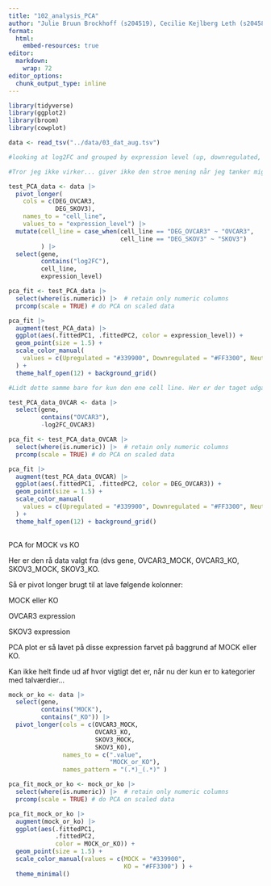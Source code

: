 ```yaml
---
title: "102_analysis_PCA"
author: "Julie Bruun Brockhoff (s204519), Cecilie Kejlberg Leth (s204584), Amalie Drud Nielsen (s204560), Chrysillis Hellemann Polhaus (s153664), Lise Lotte Eriksen (s154123)"
format: 
  html:
    embed-resources: true
editor: 
  markdown: 
    wrap: 72
editor_options: 
  chunk_output_type: inline
---
```


```r
library(tidyverse) 
library(ggplot2)
library(broom)
library(cowplot)
```

```r
data <- read_tsv("../data/03_dat_aug.tsv")
```

```r
#looking at log2FC and grouped by expression level (up, downregulated, or neutral)

#Tror jeg ikke virker... giver ikke den stroe mening når jeg tænker mig om, så skal nok bare slettes...

test_PCA_data <- data |>
  pivot_longer(
    cols = c(DEG_OVCAR3,
             DEG_SKOV3),
    names_to = "cell_line",
    values_to = "expression_level") |>
  mutate(cell_line = case_when(cell_line == "DEG_OVCAR3" ~ "OVCAR3",
                               cell_line == "DEG_SKOV3" ~ "SKOV3")
         ) |>
  select(gene,
         contains("log2FC"),
         cell_line,
         expression_level)

pca_fit <- test_PCA_data |>
  select(where(is.numeric)) |>  # retain only numeric columns
  prcomp(scale = TRUE) # do PCA on scaled data

pca_fit |>
  augment(test_PCA_data) |>
  ggplot(aes(.fittedPC1, .fittedPC2, color = expression_level)) +
  geom_point(size = 1.5) +
  scale_color_manual(
    values = c(Upregulated = "#339900", Downregulated = "#FF3300", Neutral = "#003399")
  ) +
  theme_half_open(12) + background_grid()

#Lidt dette samme bare for kun den ene cell line. Her er der taget udgangsunkt i MOCK og KO data, IKKE log2FC. DEtte giver heller ikke det store mening føler jeg...
```

```r
test_PCA_data_OVCAR <- data |>
  select(gene,
         contains("OVCAR3"),
         -log2FC_OVCAR3)

pca_fit <- test_PCA_data_OVCAR |>
  select(where(is.numeric)) |>  # retain only numeric columns
  prcomp(scale = TRUE) # do PCA on scaled data

pca_fit |>
  augment(test_PCA_data_OVCAR) |>
  ggplot(aes(.fittedPC1, .fittedPC2, color = DEG_OVCAR3)) +
  geom_point(size = 1.5) +
  scale_color_manual(
    values = c(Upregulated = "#339900", Downregulated = "#FF3300", Neutral = "#003399")
  ) +
  theme_half_open(12) + background_grid()
 
```

PCA for MOCK vs KO

Her er den rå data valgt fra (dvs gene, OVCAR3_MOCK, OVCAR3_KO,
SKOV3_MOCK, SKOV3_KO.

Så er pivot longer brugt til at lave følgende kolonner:

MOCK eller KO

OVCAR3 expression

SKOV3 expression

PCA plot er så lavet på disse expression farvet på baggrund af MOCK
eller KO.

Kan ikke helt finde ud af hvor vigtigt det er, når nu der kun er to
kategorier med talværdier...

```r
mock_or_ko <- data |> 
  select(gene, 
         contains("MOCK"), 
         contains("_KO")) |> 
  pivot_longer(cols = c(OVCAR3_MOCK, 
                        OVCAR3_KO, 
                        SKOV3_MOCK, 
                        SKOV3_KO), 
               names_to = c(".value", 
                            "MOCK_or_KO"), 
               names_pattern = "(.*)_(.*)" )

pca_fit_mock_or_ko <- mock_or_ko |> 
  select(where(is.numeric)) |>  # retain only numeric columns 
  prcomp(scale = TRUE) # do PCA on scaled data

pca_fit_mock_or_ko |> 
  augment(mock_or_ko) |> 
  ggplot(aes(.fittedPC1, 
             .fittedPC2, 
             color = MOCK_or_KO)) + 
  geom_point(size = 1.5) + 
  scale_color_manual(values = c(MOCK = "#339900", 
                                KO = "#FF3300") ) + 
  theme_minimal()

```
